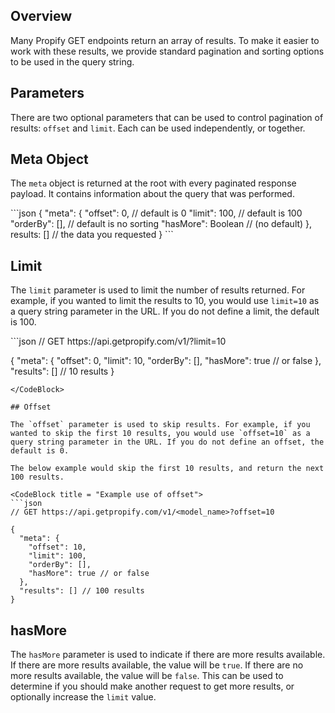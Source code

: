 
## Overview

Many Propify GET endpoints return an array of results. To make it easier to work with these results, we provide standard pagination and sorting options to be used in the query string.

## Parameters 

There are two optional parameters that can be used to control pagination of results: `offset` and `limit`. Each can be used independently, or together.

## Meta Object

The `meta` object is returned at the root with every paginated response payload. It contains information about the query that was performed.

<CodeBlock title = "Example meta object">
```json 
{
  "meta": {
    "offset": 0, // default is 0
    "limit": 100, // default is 100
    "orderBy": [], // default is no sorting
    "hasMore": Boolean // (no default)
  },
  results: [] // the data you requested
}
```
</CodeBlock>

## Limit

The `limit` parameter is used to limit the number of results returned. For example, if you wanted to limit the results to 10, you would use `limit=10` as a query string parameter in the URL. If you do not define a limit, the default is 100.

<CodeBlock title = "Example use of limit">
```json 
// GET https://api.getpropify.com/v1/<model_name>?limit=10

{
  "meta": {
    "offset": 0,
    "limit": 10,
    "orderBy": [],
    "hasMore": true // or false
  },
  "results": [] // 10 results
}
```
</CodeBlock>

## Offset

The `offset` parameter is used to skip results. For example, if you wanted to skip the first 10 results, you would use `offset=10` as a query string parameter in the URL. If you do not define an offset, the default is 0.

The below example would skip the first 10 results, and return the next 100 results.

<CodeBlock title = "Example use of offset">
```json 
// GET https://api.getpropify.com/v1/<model_name>?offset=10

{
  "meta": {
    "offset": 10,
    "limit": 100,
    "orderBy": [],
    "hasMore": true // or false
  },
  "results": [] // 100 results
}
```
</CodeBlock>

## hasMore

The `hasMore` parameter is used to indicate if there are more results available. If there are more results available, the value will be `true`. If there are no more results available, the value will be `false`. This can be used to determine if you should make another request to get more results, or optionally increase the `limit` value.